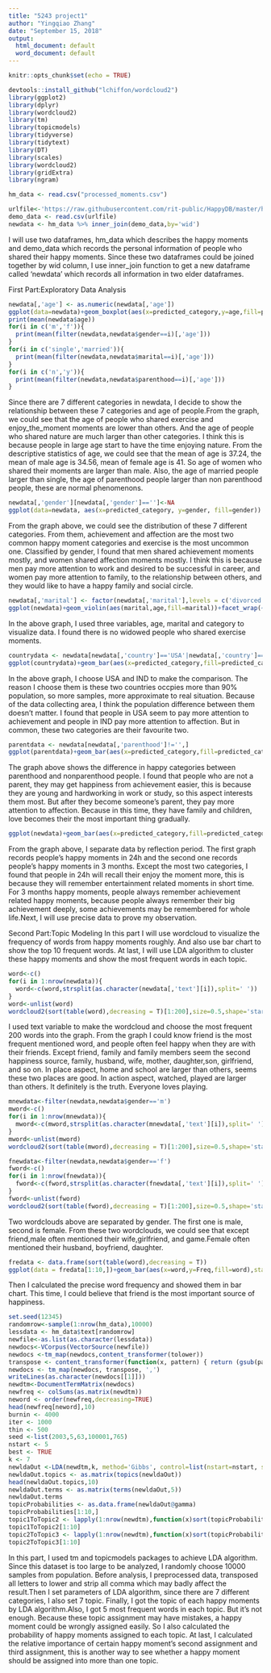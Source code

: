 ---
title: "5243 project1"
author: "Yingqiao Zhang"
date: "September 15, 2018"
output:
  html_document: default
  word_document: default
---

```{r setup, include=FALSE}
knitr::opts_chunk$set(echo = TRUE)
```

```{r}
devtools::install_github("lchiffon/wordcloud2")
library(ggplot2)
library(dplyr)
library(wordcloud2)
library(tm)
library(topicmodels)
library(tidyverse)
library(tidytext)
library(DT)
library(scales)
library(wordcloud2)
library(gridExtra)
library(ngram)
```

```{r}
hm_data <- read.csv("processed_moments.csv")

urlfile<-'https://raw.githubusercontent.com/rit-public/HappyDB/master/happydb/data/demographic.csv'
demo_data <- read.csv(urlfile)
newdata <- hm_data %>% inner_join(demo_data,by='wid')
```
I will use two dataframes, hm_data which describes the happy moments and demo_data which records the personal information of people who shared their happy moments. Since these two dataframes could be joined together by wid column, I use inner_join function to get a new dataframe called 'newdata' which records all information in two elder dataframes.

First Part:Exploratory Data Analysis
```{r}
newdata[,'age'] <- as.numeric(newdata[,'age'])
ggplot(data=newdata)+geom_boxplot(aes(x=predicted_category,y=age,fill=predicted_category),outlier.color=NA)+labs(x='predictedcategory',y='age')+theme(axis.text.x=element_blank(),axis.ticks.x=element_blank())+ylim(c(0,100))
print(mean(newdata$age))
for(i in c('m','f')){
  print(mean(filter(newdata,newdata$gender==i)[,'age']))
}
for(i in c('single','married')){
  print(mean(filter(newdata,newdata$marital==i)[,'age']))
}
for(i in c('n','y')){
  print(mean(filter(newdata,newdata$parenthood==i)[,'age']))
}

```

Since there are 7 different categories in newdata, I decide to show the relationship between these 7 categories and age of people.From the graph, we could see that the age of people who shared exercise and enjoy_the_moment moments are lower than others. And the age of people who shared nature are much larger than other categories. I think this is because people in large age start to have the time enjoying nature.
From the descriptive statistics of age, we could see that the mean of age is 37.24, the mean of male age is 34.56, mean of female age is 41. So age of women who shared their moments are larger than male. Also, the age of married people larger than single, the age of parenthood people larger than non parenthood people, these are normal phenomenons. 


```{r}
newdata[,'gender'][newdata[,'gender']=='']<-NA
ggplot(data=newdata, aes(x=predicted_category, y=gender, fill=gender))    +  geom_bar(stat="identity")
```

From the graph above, we could see the distribution of these 7 different categories. From them, achievement and affection are the most two common happy moment categories and exercise is the most uncommon one. Classified by gender, I found that men shared achievement moments mostly, and women shared affection moments mostly. I think this is because men pay more attention to work and desired to be successful in career, and women pay more attention to family, to the relationship between others, and they would like to have a happy family and social circle.


```{r}
newdata[,'marital'] <- factor(newdata[,'marital'],levels = c('divorced','married' ,'separated', 'single' ,'widowed'))
ggplot(newdata)+geom_violin(aes(marital,age,fill=marital))+facet_wrap(~predicted_category,nrow=4)
```

In the above graph, I used three variables, age, marital and category to visualize data. I found there is no widowed people who shared exercise moments. 

```{r}
countrydata <- newdata[newdata[,'country']=='USA'|newdata[,'country']=='IND',]
ggplot(countrydata)+geom_bar(aes(x=predicted_category,fill=predicted_category))+facet_wrap(~country)+theme(axis.text.x=element_blank(),axis.ticks.x=element_blank())
```

In the above graph, I choose USA and IND to make the comparison. The reason I choose them is these two countries occpies more than 90% population, so more samples, more approximate to real situation. Because of the data collecting area, I think the population difference between them doesn't matter. I found that people in USA seem to pay more attention to achievement and people in IND pay more attention to affection. But in common, these two categories are their favourite two.

```{r}
parentdata <- newdata[newdata[,'parenthood']!='',]
ggplot(parentdata)+geom_bar(aes(x=predicted_category,fill=predicted_category))+facet_wrap(~parenthood)+theme(axis.text.x=element_blank(),axis.ticks.x=element_blank())
```

The graph above shows the difference in happy categories between parenthood and nonparenthood people. I found that people who are not a parent, they may get happiness from achievement easier, this is because they are young and hardworking in work or study, so this aspect interests them most. But after they become someone's parent, they pay more attention to affection. Because in this time, they have family and children, love becomes their the most important thing gradually. 

```{r}
ggplot(newdata)+geom_bar(aes(x=predicted_category,fill=predicted_category))+facet_wrap(~reflection_period)+theme(axis.text.x=element_blank(),axis.ticks.x=element_blank())
```

From the graph above, I separate data by reflection period. The first graph records people's happy moments in 24h and the second one records people's happy moments in 3 months. Except the most two categories, I found that people in 24h will recall their enjoy the moment more, this is because they will remember entertainment related moments in short time. For 3 months happy moments, people always remember achievement related happy moments, because people always remember their big achievement deeply, some achievements may be remembered for whole life.Next, I will use precise data to prove my observation.


Second Part:Topic Modeling
In this part I will use wordcloud to visualize the frequency of words from happy moments roughly. And also use bar chart to show the top 10 frequent words.
At last, I will use LDA algorithm to cluster these happy moments and show the most frequent words in each topic.
```{r}
word<-c()
for(i in 1:nrow(newdata)){
  word<-c(word,strsplit(as.character(newdata[,'text'][i]),split=' '))
}
word<-unlist(word)
wordcloud2(sort(table(word),decreasing = T)[1:200],size=0.5,shape='star')
```
I used text variable to make the wordcloud and choose the most frequent 200 words into the graph. From the graph I could know friend is the most frequent mentioned word, and people often feel happy when they are with their friends. Except friend, family and family members seem the second happiness source, family, husband, wife, mother, daughter,son, girlfriend, and so on. In place aspect, home and school are larger than others, seems these two places are good. In action aspect, watched, played are larger than others. It definitely is the truth. Everyone loves playing.

```{r}
mnewdata<-filter(newdata,newdata$gender=='m')
mword<-c()
for(i in 1:nrow(mnewdata)){
  mword<-c(mword,strsplit(as.character(mnewdata[,'text'][i]),split=' '))
}
mword<-unlist(mword)
wordcloud2(sort(table(mword),decreasing = T)[1:200],size=0.5,shape='star')
```

```{r}
fnewdata<-filter(newdata,newdata$gender=='f')
fword<-c()
for(i in 1:nrow(fnewdata)){
  fword<-c(fword,strsplit(as.character(fnewdata[,'text'][i]),split=' '))
}
fword<-unlist(fword)
wordcloud2(sort(table(fword),decreasing = T)[1:200],size=0.5,shape='star')
```

Two wordclouds above are separated by gender. The first one is male, second is female. From these two wordclouds, we could see that except friend,male often mentioned their wife,girlfriend, and game.Female often mentioned their husband, boyfriend, daughter.

```{r}
fredata <- data.frame(sort(table(word),decreasing = T))
ggplot(data = fredata[1:10,])+geom_bar(aes(x=word,y=Freq,fill=word),stat = 'identity')+coord_flip()
```

Then I calculated the precise word frequency and showed them in bar chart. This time, I could believe that friend is the most important source of happiness. 

```{r}
set.seed(12345)
randomrow<-sample(1:nrow(hm_data),10000)
lessdata <- hm_data$text[randomrow]
newfile<-as.list(as.character(lessdata))
newdocs<-VCorpus(VectorSource(newfile))
newdocs <-tm_map(newdocs,content_transformer(tolower))
transpose <- content_transformer(function(x, pattern) { return (gsub(pattern,' ', x))})
newdocs <- tm_map(newdocs, transpose, ',')
writeLines(as.character(newdocs[[1]]))
newdtm<-DocumentTermMatrix(newdocs)
newfreq <- colSums(as.matrix(newdtm))
neword <- order(newfreq,decreasing=TRUE)
head(newfreq[neword],10)
burnin <- 4000
iter <- 1000
thin <- 500
seed <-list(2003,5,63,100001,765)
nstart <- 5
best <- TRUE
k <- 7
newldaOut <-LDA(newdtm,k, method='Gibbs', control=list(nstart=nstart, seed = seed,best=best, burnin = burnin, iter = iter, thin=thin))
newldaOut.topics <- as.matrix(topics(newldaOut))
head(newldaOut.topics,10)
newldaOut.terms <- as.matrix(terms(newldaOut,5))
newldaOut.terms
topicProbabilities <- as.data.frame(newldaOut@gamma)
topicProbabilities[1:10,]
topic1ToTopic2 <- lapply(1:nrow(newdtm),function(x)sort(topicProbabilities[x,])[k]/sort(topicProbabilities[x,])[k-1])
topic1ToTopic2[1:10]
topic2ToTopic3 <- lapply(1:nrow(newdtm),function(x)sort(topicProbabilities[x,])[k-1]/sort(topicProbabilities[x,])[k-2])
topic2ToTopic3[1:10]
```

In this part, I used tm and topicmodels packages to achieve LDA algorithm. Since this dataset is too large to be analyzed, I randomly choose 10000 samples from population. Before analysis, I preprocessed data, transposed all letters to lower and strip all comma which may badly affect the result.Then I set parameters of LDA algorithm, since there are 7 different categories, I also set 7 topic. Finally, I got the topic of each happy moments by LDA algorithm.Also, I got 5 most frequent words in each topic. But it's not enough. Because these topic assignment may have mistakes, a happy moment could be wrongly assigned easily. So I also calculated the probability of happy moments assigned to each topic. At last, I calculated the relative importance of certain happy moment's second assignment and third assignment, this is another way to see whether a happy moment should be assigned into more than one topic.
